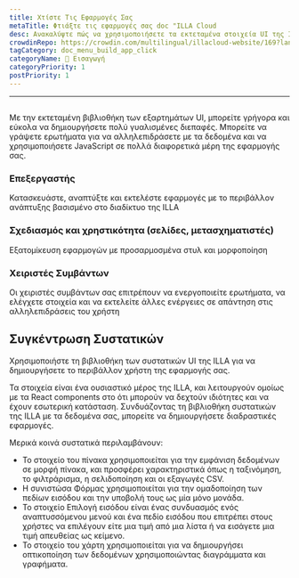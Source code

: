 ```yaml
---
title: Χτίστε Τις Εφαρμογές Σας
metaTitle: Φτιάξτε τις εφαρμογές σας doc "ILLA Cloud
desc: Ανακαλύψτε πώς να χρησιμοποιήσετε τα εκτεταμένα στοιχεία UI της ILLA Cloud για να δημιουργήσετε εξαιρετικά γυαλισμένες διεπαφές για τις εφαρμογές σας μέσα σε λίγα λεπτά.
crowdinRepo: https://crowdin.com/multilingual/illacloud-website/169?languages=el&filter=basic&value=0
tagCategory: doc_menu_build_app_click
categoryName: 👋 Εισαγωγή
categoryPriority: 1
postPriority: 1
---
```


* * *

## <h2 hidden>Φτιάξτε τις εφαρμογές σας</h2>

Με την εκτεταμένη βιβλιοθήκη των εξαρτημάτων UI, μπορείτε γρήγορα και εύκολα να δημιουργήσετε πολύ γυαλισμένες διεπαφές. Μπορείτε να γράψετε ερωτήματα για να αλληλεπιδράσετε με τα δεδομένα και να χρησιμοποιήσετε JavaScript σε πολλά διαφορετικά μέρη της εφαρμογής σας.

### Επεξεργαστής

Κατασκευάστε, αναπτύξτε και εκτελέστε εφαρμογές με το περιβάλλον ανάπτυξης βασισμένο στο διαδίκτυο της ILLA

### Σχεδιασμός και χρηστικότητα (σελίδες, μετασχηματιστές)

Εξατομίκευση εφαρμογών με προσαρμοσμένα στυλ και μορφοποίηση

### Χειριστές Συμβάντων

Οι χειριστές συμβάντων σας επιτρέπουν να ενεργοποιείτε ερωτήματα, να ελέγχετε στοιχεία και να εκτελείτε άλλες ενέργειες σε απάντηση στις αλληλεπιδράσεις του χρήστη

## Συγκέντρωση Συστατικών

Χρησιμοποιήστε τη βιβλιοθήκη των συστατικών UI της ILLA για να δημιουργήσετε το περιβάλλον χρήστη της εφαρμογής σας.

Τα στοιχεία είναι ένα ουσιαστικό μέρος της ILLA, και λειτουργούν ομοίως με τα React components στο ότι μπορούν να δεχτούν ιδιότητες και να έχουν εσωτερική κατάσταση. Συνδυάζοντας τη βιβλιοθήκη συστατικών της ILLA με τα δεδομένα σας, μπορείτε να δημιουργήσετε διαδραστικές εφαρμογές.

Μερικά κοινά συστατικά περιλαμβάνουν:

-   Το στοιχείο του πίνακα χρησιμοποιείται για την εμφάνιση δεδομένων σε μορφή πίνακα, και προσφέρει χαρακτηριστικά όπως η ταξινόμηση, το φιλτράρισμα, η σελιδοποίηση και οι εξαγωγές CSV.
-   Η συνιστώσα Φόρμας χρησιμοποιείται για την ομαδοποίηση των πεδίων εισόδου και την υποβολή τους ως μία μόνο μονάδα.
-   Το στοιχείο Επιλογή εισόδου είναι ένας συνδυασμός ενός αναπτυσσόμενου μενού και ένα πεδίο εισόδου που επιτρέπει στους χρήστες να επιλέγουν είτε μια τιμή από μια λίστα ή να εισάγετε μια τιμή απευθείας ως κείμενο.
-   Το στοιχείο του χάρτη χρησιμοποιείται για να δημιουργήσει οπτικοποίηση των δεδομένων χρησιμοποιώντας διαγράμματα και γραφήματα.
